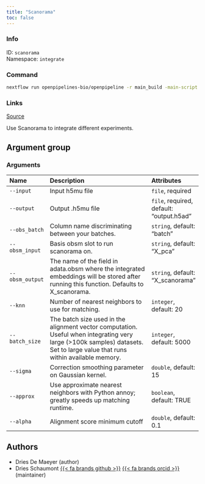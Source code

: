 ```yaml
---
title: "Scanorama"
toc: false
---
```


::: {.column-margin}

### Info

ID: `scanorama`  
Namespace: `integrate`

### Command

```bash
nextflow run openpipelines-bio/openpipeline -r main_build -main-script target/nextflow/integrate/scanorama/main.nf --help
```

### Links
[Source](https://github.com/openpipelines-bio/openpipeline/blob/main/src/integrate/scanorama){.btn-action .btn-sm .btn-info .btn role="button"}

:::

Use Scanorama to integrate different experiments.


## Argument group

### Arguments

|Name            |Description                                                                                                                                                                 |Attributes                               |
|:---------------|:---------------------------------------------------------------------------------------------------------------------------------------------------------------------------|:----------------------------------------|
|`--input`       |Input h5mu file                                                                                                                                                             |`file`, required                         |
|`--output`      |Output .h5mu file                                                                                                                                                           |`file`, required, default: "output.h5ad" |
|`--obs_batch`   |Column name discriminating between your batches.                                                                                                                            |`string`, default: "batch"               |
|`--obsm_input`  |Basis obsm slot to run scanorama on.                                                                                                                                        |`string`, default: "X_pca"               |
|`--obsm_output` |The name of the field in adata.obsm where the integrated embeddings will be stored after running this function. Defaults to X_scanorama.                                    |`string`, default: "X_scanorama"         |
|`--knn`         |Number of nearest neighbors to use for matching.                                                                                                                            |`integer`, default: 20                   |
|`--batch_size`  |The batch size used in the alignment vector computation. Useful when integrating very large (>100k samples) datasets. Set to large value that runs within available memory. |`integer`, default: 5000                 |
|`--sigma`       |Correction smoothing parameter on Gaussian kernel.                                                                                                                          |`double`, default: 15                    |
|`--approx`      |Use approximate nearest neighbors with Python annoy; greatly speeds up matching runtime.                                                                                    |`boolean`, default: TRUE                 |
|`--alpha`       |Alignment score minimum cutoff                                                                                                                                              |`double`, default: 0.1                   |

## Authors

  * Dries De Maeyer (author)
  * Dries Schaumont [{{< fa brands github >}}](https://github.com/DriesSchaumont) [{{< fa brands orcid >}}](https://orcid.org/0000-0002-4389-0440) (maintainer)
